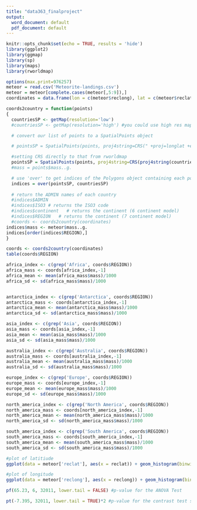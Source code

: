 ---
title: "data363_finalproject"
output:
  word_document: default
  pdf_document: default
---

```{r setup, include=FALSE}
knitr::opts_chunk$set(echo = TRUE, results = 'hide')
library(ggplot2)
library(ggmap)
library(sp)
library(maps)
library(rworldmap)
```

```{r Dataframe}
options(max.print=976257)
meteor = read.csv('Meteorite-landings.csv')
meteor = meteor[complete.cases(meteor[,5:9]),]
coordinates = data.frame(lon = c(meteor$reclong), lat = c(meteor$reclat))
```

```{r Coordinates to Country Function}

coords2country = function(points)
{  
  countriesSP <- getMap(resolution='low')
  #countriesSP <- getMap(resolution='high') #you could use high res map from rworldxtra if you were concerned about detail

  # convert our list of points to a SpatialPoints object

  # pointsSP = SpatialPoints(points, proj4string=CRS(" +proj=longlat +ellps=WGS84 +datum=WGS84 +no_defs +towgs84=0,0,0"))

  #setting CRS directly to that from rworldmap
  pointsSP = SpatialPoints(points, proj4string=CRS(proj4string(countriesSP)))
  #mass = points$mass..g.

  # use 'over' to get indices of the Polygons object containing each point 
  indices = over(pointsSP, countriesSP)
  
  # return the ADMIN names of each country
  #indices$ADMIN  
  #indices$ISO3 # returns the ISO3 code 
  #indices$continent   # returns the continent (6 continent model)
  #indices$REGION   # returns the continent (7 continent model)
  #coords <- coords2country(coordinates)
indices$mass <- meteor$mass..g.
indices[order(indices$REGION),]
}
```

```{r Continent Frequencies}
coords <- coords2country(coordinates)
table(coords$REGION)
```

```{r Continent Mass and STD}
africa_index <- c(grep('Africa', coords$REGION))
africa_mass <- coords[africa_index,-1]
africa_mean <- mean(africa_mass$mass)/1000
africa_sd <- sd(africa_mass$mass)/1000


antarctica_index <- c(grep('Antarctica', coords$REGION))
antarctica_mass <- coords[antarctica_index,-1]
antarctica_mean <- mean(antarctica_mass$mass)/1000
antarctica_sd <- sd(antarctica_mass$mass)/1000

asia_index <- c(grep('Asia', coords$REGION))
asia_mass <- coords[asia_index,-1]
asia_mean <- mean(asia_mass$mass)/1000
asia_sd <- sd(asia_mass$mass)/1000

australia_index <- c(grep('Australia', coords$REGION))
australia_mass <- coords[australia_index,-1]
australia_mean <- mean(australia_mass$mass)/1000
australia_sd <- sd(australia_mass$mass)/1000

europe_index <- c(grep('Europe', coords$REGION))
europe_mass <- coords[europe_index,-1]
europe_mean <- mean(europe_mass$mass)/1000
europe_sd <- sd(europe_mass$mass)/1000

north_america_index <- c(grep('North America', coords$REGION))
north_america_mass <- coords[north_america_index,-1]
north_america_mean <- mean(north_america_mass$mass)/1000
north_america_sd <- sd(north_america_mass$mass)/1000

south_america_index <- c(grep('South America', coords$REGION))
south_america_mass <- coords[south_america_index,-1]
south_america_mean <- mean(south_america_mass$mass)/1000
south_america_sd <- sd(south_america_mass$mass)/1000
```

```{r pressure, echo=FALSE, results="markup"}
#plot of latitiude
ggplot(data = meteor['reclat'], aes(x = reclat)) + geom_histogram(binwidth = 2, fill = 'lightblue', color = 'Black') + labs(title = 'Latitude of Meteor Found', x = 'Latitude', y = 'Frequency')

#plot of longitude
ggplot(data = meteor['reclong'], aes(x = reclong)) + geom_histogram(binwidth = 5, fill = 'lightblue', color = 'Black') + labs(title = 'Longitude of Meteor Found', x = 'Longitude', y = 'Frequency')
```

```{r p val}
pf(65.23, 6, 32011, lower.tail = FALSE) #p-value for the ANOVA Test

pt(-7.395, 32011, lower.tail = TRUE)*2 #p-value for the contrast test statistic
```


